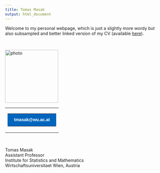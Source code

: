 ```yaml
---
title: Tomas Masak
output: html_document
---
```


Welcome to my personal webpage, which is just a slightly more wordy but also subsampled and better linked version of my CV (available [here](misc/cv.pdf)).

<br>

<img src="misc/foto.jpg" alt="photo" width=173 />

<table width="100%" cellspacing="0" cellpadding="0">
  <tr>
      <td>
          <table cellspacing="0" cellpadding="0">
              <tr>
                  <td style="border-radius: 2px;" bgcolor="#0065bd">
                      <a href="mailto: tmasak@wu.ac.at" target="_blank" style="padding: 8px 12px; border: 1px solid #0065bd;border-radius: 2px;font-family: Helvetica, Arial, sans-serif;font-size: 14px; color: #ffffff;text-decoration: none;font-weight:bold;display: inline-block;">
                          tmasak@wu.ac.at            
                      </a>
                  </td>
              </tr>
          </table>
      </td>
  </tr>
</table>

<br>

Tomas Masak    
Assistant Professor  
Institute for Statistics and Mathematics  
Wirtschaftsuniversitaet Wien, Austria
